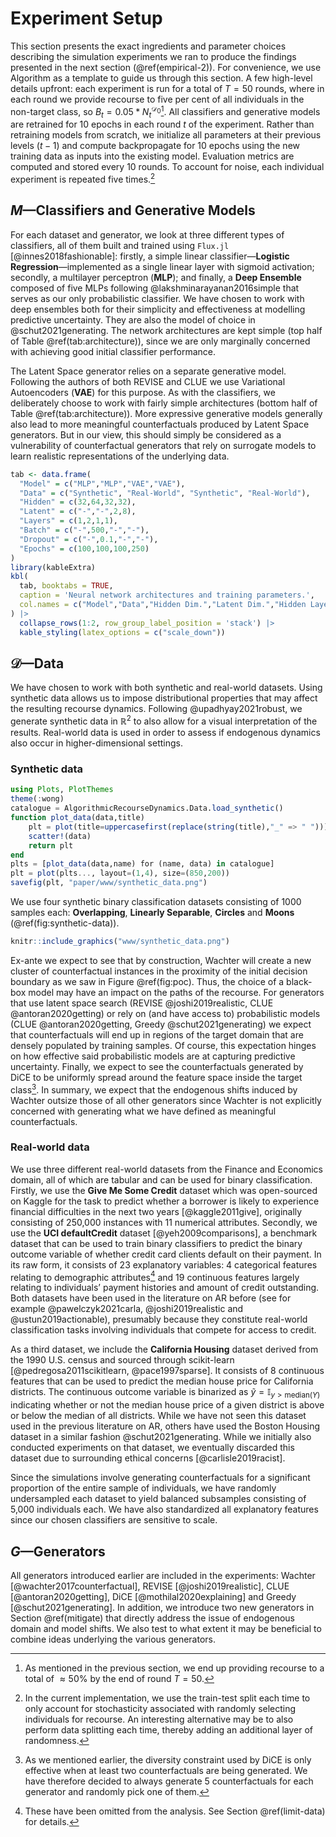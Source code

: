 # Experiment Setup {#empirical}

This section presents the exact ingredients and parameter choices describing the simulation experiments we ran to produce the findings presented in the next section (\@ref(empirical-2)). For convenience, we use Algorithm \ref{algo-experiment} as a template to guide us through this section. A few high-level details upfront: each experiment is run for a total of $T=50$ rounds, where in each round we provide recourse to five per cent of all individuals in the non-target class, so $B_t=0.05 * N_t^{\mathcal{D}_0}$^[As mentioned in the previous section, we end up providing recourse to a total of $\approx50\%$ by the end of round $T=50$.]. All classifiers and generative models are retrained for 10 epochs in each round $t$ of the experiment. Rather than retraining models from scratch, we initialize all parameters at their previous levels ($t-1$) and compute backpropagate for 10 epochs using the new training data as inputs into the existing model. Evaluation metrics are computed and stored every 10 rounds. To account for noise, each individual experiment is repeated five times.^[In the current implementation, we use the train-test split each time to only account for stochasticity associated with randomly selecting individuals for recourse. An interesting alternative may be to also perform data splitting each time, thereby adding an additional layer of randomness.]

## $M$---Classifiers and Generative Models {#empirical-classifiers}

For each dataset and generator, we look at three different types of classifiers, all of them built and trained using `Flux.jl` [@innes2018fashionable]: firstly, a simple linear classifier---**Logistic Regression**---implemented as a single linear layer with sigmoid activation; secondly, a multilayer perceptron (**MLP**); and finally, a **Deep Ensemble** composed of five MLPs following @lakshminarayanan2016simple that serves as our only probabilistic classifier. We have chosen to work with deep ensembles both for their simplicity and effectiveness at modelling predictive uncertainty. They are also the model of choice in @schut2021generating. The network architectures are kept simple (top half of Table \@ref(tab:architecture)), since we are only marginally concerned with achieving good initial classifier performance.

The Latent Space generator relies on a separate generative model. Following the authors of both REVISE and CLUE we use Variational Autoencoders (**VAE**) for this purpose. As with the classifiers, we deliberately choose to work with fairly simple architectures (bottom half of Table \@ref(tab:architecture)). More expressive generative models generally also lead to more meaningful counterfactuals produced by Latent Space generators. But in our view, this should simply be considered as a vulnerability of counterfactual generators that rely on surrogate models to learn realistic representations of the underlying data. 

```r
tab <- data.frame(
  "Model" = c("MLP","MLP","VAE","VAE"),
  "Data" = c("Synthetic", "Real-World", "Synthetic", "Real-World"),
  "Hidden" = c(32,64,32,32),
  "Latent" = c("-","-",2,8),
  "Layers" = c(1,2,1,1),
  "Batch" = c("-",500,"-","-"),
  "Dropout" = c("-",0.1,"-","-"),
  "Epochs" = c(100,100,100,250)
)
library(kableExtra)
kbl(
  tab, booktabs = TRUE,
  caption = 'Neural network architectures and training parameters.',
  col.names = c("Model","Data","Hidden Dim.","Latent Dim.","Hidden Layers", "Batch", "Dropout", "Epochs")
) |> 
  collapse_rows(1:2, row_group_label_position = 'stack') |>
  kable_styling(latex_options = c("scale_down"))
```

## $\mathcal{D}$---Data {#empirical-data}

We have chosen to work with both synthetic and real-world datasets. Using synthetic data allows us to impose distributional properties that may affect the resulting recourse dynamics. Following @upadhyay2021robust, we generate synthetic data in $\mathbb{R}^2$ to also allow for a visual interpretation of the results. Real-world data is used in order to assess if endogenous dynamics also occur in higher-dimensional settings.

### Synthetic data

```julia
using Plots, PlotThemes
theme(:wong)
catalogue = AlgorithmicRecourseDynamics.Data.load_synthetic()
function plot_data(data,title)
    plt = plot(title=uppercasefirst(replace(string(title),"_" => " ")))
    scatter!(data)
    return plt
end
plts = [plot_data(data,name) for (name, data) in catalogue]
plt = plot(plts..., layout=(1,4), size=(850,200))
savefig(plt, "paper/www/synthetic_data.png")
```

We use four synthetic binary classification datasets consisting of 1000 samples each: **Overlapping**, **Linearly Separable**, **Circles** and **Moons** (\@ref(fig:synthetic-data)).

```r
knitr::include_graphics("www/synthetic_data.png")
```

Ex-ante we expect to see that by construction, Wachter will create a new cluster of counterfactual instances in the proximity of the initial decision boundary as we saw in Figure \@ref(fig:poc). Thus, the choice of a black-box model may have an impact on the paths of the recourse. For generators that use latent space search (REVISE @joshi2019realistic, CLUE @antoran2020getting) or rely on (and have access to) probabilistic models (CLUE @antoran2020getting, Greedy @schut2021generating) we expect that counterfactuals will end up in regions of the target domain that are densely populated by training samples. Of course, this expectation hinges on how effective said probabilistic models are at capturing predictive uncertainty. Finally, we expect to see the counterfactuals generated by DiCE to be uniformly spread around the feature space inside the target class^[As we mentioned earlier, the diversity constraint used by DiCE is only effective when at least two counterfactuals are being generated. We have therefore decided to always generate 5 counterfactuals for each generator and randomly pick one of them.]. In summary, we expect that the endogenous shifts induced by Wachter outsize those of all other generators since Wachter is not explicitly concerned with generating what we have defined as meaningful counterfactuals. 

### Real-world data

We use three different real-world datasets from the Finance and Economics domain, all of which are tabular and can be used for binary classification. Firstly, we use the **Give Me Some Credit** dataset which was open-sourced on Kaggle for the task to predict whether a borrower is likely to experience financial difficulties in the next two years [@kaggle2011give], originally consisting of 250,000 instances with 11 numerical attributes. Secondly, we use the **UCI defaultCredit** dataset [@yeh2009comparisons], a benchmark dataset that can be used to train binary classifiers to predict the binary outcome variable of whether credit card clients default on their payment. In its raw form, it consists of 23 explanatory variables: 4 categorical features relating to demographic attributes^[These have been omitted from the analysis. See Section \@ref(limit-data) for details.] and 19 continuous features largely relating to individuals' payment histories and amount of credit outstanding. Both datasets have been used in the literature on AR before (see for example @pawelczyk2021carla, @joshi2019realistic and @ustun2019actionable), presumably because they constitute real-world classification tasks involving individuals that compete for access to credit. 

As a third dataset, we include the **California Housing** dataset derived from the 1990 U.S. census and sourced through scikit-learn [@pedregosa2011scikitlearn, @pace1997sparse]. It consists of 8 continuous features that can be used to predict the median house price for California districts. The continuous outcome variable is binarized as $\tilde{y}=\mathbb{I}_{y>\text{median}(Y)}$ indicating whether or not the median house price of a given district is above or below the median of all districts. While we have not seen this dataset used in the previous literature on AR, others have used the Boston Housing dataset in a similar fashion @schut2021generating. While we initially also conducted experiments on that dataset, we eventually discarded this dataset due to surrounding ethical concerns [@carlisle2019racist].

Since the simulations involve generating counterfactuals for a significant proportion of the entire sample of individuals, we have randomly undersampled each dataset to yield balanced subsamples consisting of 5,000 individuals each. We have also standardized all explanatory features since our chosen classifiers are sensitive to scale.

## $G$---Generators

All generators introduced earlier are included in the experiments: Wachter [@wachter2017counterfactual], REVISE [@joshi2019realistic], CLUE [@antoran2020getting], DiCE [@mothilal2020explaining] and Greedy [@schut2021generating]. In addition, we introduce two new generators in Section \@ref(mitigate) that directly address the issue of endogenous domain and model shifts. We also test to what extent it may be beneficial to combine ideas underlying the various generators. 








